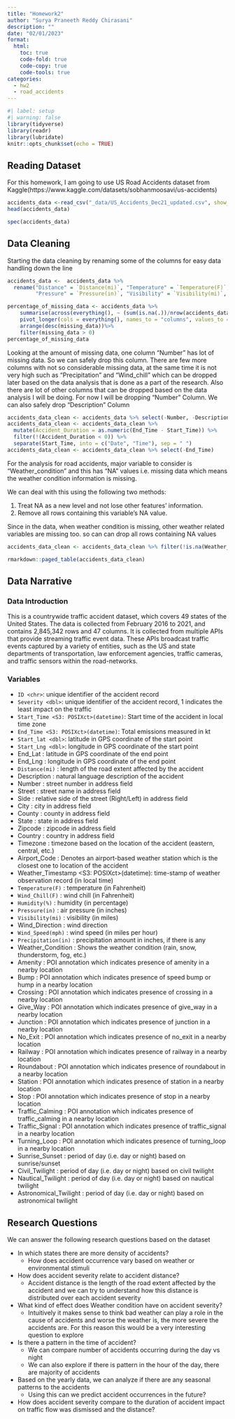 ```yaml
---
title: "Homework2"
author: "Surya Praneeth Reddy Chirasani"
description: ""
date: "02/01/2023"
format:
  html:
    toc: true
    code-fold: true
    code-copy: true
    code-tools: true
categories:
  - hw2
  - road_accidents
---
```


```r
#| label: setup
#| warning: false
library(tidyverse)
library(readr)
library(lubridate)
knitr::opts_chunk$set(echo = TRUE)
```

## Reading Dataset

For this homework, I am going to use US Road Accidents dataset from Kaggle(https://www.kaggle.com/datasets/sobhanmoosavi/us-accidents)

```r
accidents_data <-read_csv("_data/US_Accidents_Dec21_updated.csv", show_col_types = FALSE)
head(accidents_data)
```
```r
spec(accidents_data)
```


## Data Cleaning

Starting the data cleaning by renaming some of the columns for easy data handling down the line
```r
accidents_data <-  accidents_data %>%
  rename("Distance" = `Distance(mi)`, "Temperature" = `Temperature(F)`, "Humidity" = `Humidity(%)`, 
         "Pressure" = `Pressure(in)`, "Visibility" = `Visibility(mi)`, "Wind_Speed" = `Wind_Speed(mph)`, "Wind_Chill" = `Wind_Chill(F)`, "Precipitation" = `Precipitation(in)`)
```



```r
percentage_of_missing_data <- accidents_data %>%
    summarise(across(everything(), ~ (sum(is.na(.))/nrow(accidents_data)) *100  )) %>% 
    pivot_longer(cols = everything(), names_to = "columns", values_to = "missing_data")  %>%
    arrange(desc(missing_data))%>%
    filter(missing_data > 0)
percentage_of_missing_data
```
Looking at the amount of missing data, one column "Number" has lot of missing data. So we can safely drop this column. There are few more columns with not so considerable missing data, at the same time it is not very high such as "Precipitation" and "Wind_chill" which can be dropped later based on the data analysis that is done as a part of the research. Also there are lot of other columns that can be dropped based on the data analysis I will be doing. For now I will be dropping "Number" Column. We can also safely drop "Description" Column
```r
accidents_data_clean <- accidents_data %>% select(-Number, -Description)
accidents_data_clean <- accidents_data_clean %>%
  mutate(Accident_Duration = as.numeric(End_Time - Start_Time)) %>%
  filter(!(Accident_Duration < 0)) %>%
  separate(Start_Time, into = c("Date", "Time"), sep = " ")
accidents_data_clean <- accidents_data_clean %>% select(-End_Time)
```

For the analysis for road accidents, major variable to consider is "Weather_condition" and this has "NA" values i.e. missing data which means the weather condition information is missing.

We can deal with this using the following two methods:

1) Treat NA as a new level and not lose other features' information.
2) Remove all rows containing this variable's NA value.

Since in the data, when weather condition is missing,  other weather related variables are missing too. so can can drop all rows containing NA values

```r
accidents_data_clean <- accidents_data_clean %>% filter(!is.na(Weather_Condition))
```

```r
rmarkdown::paged_table(accidents_data_clean)
```

## Data Narrative

### Data Introduction
This is a countrywide traffic accident dataset, which covers 49 states of the United States. The data is collected from February 2016 to 2021, and contains 2,845,342 rows and 47 columns. It is collected from multiple APIs that provide streaming traffic event data. These APIs broadcast traffic events captured by a variety of entities, such as the US and state departments of transportation, law enforcement agencies, traffic cameras, and traffic sensors within the road-networks.

### Variables

* `ID <chr>`: unique identifier of the accident record
* `Severity <dbl>`: unique identifier of the accident record, 1 indicates the least impact on the traffic
* `Start_Time <S3: POSIXct>(datetime)`: Start time of the accident in local time zone
* `End_Time <S3: POSIXct>(datetime)`: Total emissions measured in kt
* `Start_lat <dbl>`: latitude in GPS coordinate of the start point
* `Start_Lng <dbl>`: longitude in GPS coordinate of the start point
*  End_Lat <dbl>: latitude in GPS coordinate of the end point
*  End_Lng <dbl>: longitude in GPS coordinate of the end point
*  `Distance(mi)` <dbl>: length of the road extent affected by the accident
*  Description  <chr>: natural language description of the accident
*  Number <dbl>: street number in address field
*  Street <chr>: street name in address field
*  Side <chr>: relative side of the street (Right/Left) in address field
*  City <chr>: city in address field
*  County <chr>: county in address field
*  State <chr>: state in address field
*  Zipcode <chr>: zipcode in address field
*  Country <chr>: country in address field
*  Timezone <chr>: timezone based on the location of the accident (eastern, central, etc.)
*  Airport_Code <chr>: Denotes an airport-based weather station which is the closest one to location of the accident
*  Weather_Timestamp <S3: POSIXct>(datetime): time-stamp of weather observation record (in local time) 
*  `Temperature(F)` <dbl>: temperature (in Fahrenheit)
*  `Wind_Chill(F)` <dbl>: wind chill (in Fahrenheit)
* `Humidity(%)` <dbl>: humidity (in percentage)
*  `Pressure(in)` <dbl>: air pressure (in inches)
*  `Visibility(mi)` <dbl>: visibility (in miles)
*  Wind_Direction <chr>: wind direction
*  `Wind_Speed(mph)` <dbl>: wind speed (in miles per hour)
*  `Precipitation(in)` <dbl>: precipitation amount in inches, if there is any
*  Weather_Condition <chr>: Shows the weather condition (rain, snow, thunderstorm, fog, etc.)	
*  Amenity <lgl>: POI annotation which indicates presence of amenity in a nearby location
*  Bump <lgl>: POI annotation which indicates presence of speed bump or hump in a nearby location
*  Crossing <lgl>: POI annotation which indicates presence of crossing in a nearby location
*  Give_Way <lgl>: POI annotation which indicates presence of give_way in a nearby location
*  Junction <lgl>: POI annotation which indicates presence of junction in a nearby location
*  No_Exit <lgl>: POI annotation which indicates presence of no_exit in a nearby location
*  Railway <lgl>: POI annotation which indicates presence of railway in a nearby location
*  Roundabout <lgl>: POI annotation which indicates presence of roundabout in a nearby location
*  Station <lgl>: POI annotation which indicates presence of station in a nearby location
*  Stop <lgl>: POI annotation which indicates presence of stop in a nearby location
*  Traffic_Calming <lgl>: POI annotation which indicates presence of traffic_calming in a nearby location
*  Traffic_Signal <lgl>: POI annotation which indicates presence of traffic_signal in a nearby location
*  Turning_Loop <lgl>: POI annotation which indicates presence of turning_loop in a nearby location
*  Sunrise_Sunset <chr>: period of day (i.e. day or night) based on sunrise/sunset
*  Civil_Twilight <chr>: period of day (i.e. day or night) based on civil twilight
*  Nautical_Twilight <chr>: period of day (i.e. day or night) based on nautical twilight
*  Astronomical_Twilight <chr>: period of day (i.e. day or night) based on astronomical twilight


## Research Questions

We can answer the following research questions based on the dataset

* In which states there are more density of accidents?
    * How does accident occurrence vary based on weather or environmental stimuli
* How does accident severity relate to accident distance?
    * Accident distance is the length of the road extent affected by the accident and we can try to understand how this distance is distributed over each accident severity
* What kind of effect does Weather condition have on accident severity?
    * Intuitively it makes sense to think bad weather can play a role in the cause of accidents and worse the weather is, the more severe the accidents are. For this reason this would be a very interesting question to explore
* Is there a pattern in the time of accident?
    * We can compare number of accidents occurring during the day vs night
    * We can also explore if there is pattern in the hour of the day, there are majority of accidents
* Based on the yearly data, we can analyze if there are any seasonal patterns to the accidents
    * Using this can we predict accident occurrences in the future?
* How does accident severity compare to the duration of accident impact on traffic flow was dismissed and the distance?